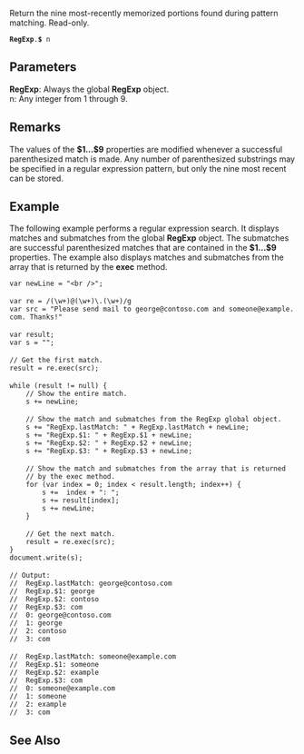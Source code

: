 Return the nine most-recently memorized portions found during pattern matching. Read-only.

 '''RegExp'''.'''$''' n

==Parameters==
; '''RegExp''': Always the global '''RegExp''' object.
; n: Any integer from 1 through 9.

==Remarks==
The values of the '''$1...$9''' properties are modified whenever a successful parenthesized match is made. Any number of parenthesized substrings may be specified in a regular expression pattern, but only the nine most recent can be stored.


==Example==
The following example performs a regular expression search. It displays matches and submatches from the global '''RegExp''' object. The submatches are successful parenthesized matches that are contained in the '''$1...$9''' properties. The example also displays matches and submatches from the array that is returned by the '''exec''' method.

 var newLine = "&lt;br /&gt;";
 
 var re = /(\w+)@(\w+)\.(\w+)/g
 var src = "Please send mail to george@contoso.com and someone@example.com. Thanks!"
 
 var result;
 var s = "";
 
 // Get the first match.
 result = re.exec(src);
 
 while (result != null) {
     // Show the entire match.
     s += newLine;
 
     // Show the match and submatches from the RegExp global object.
     s += "RegExp.lastMatch: " + RegExp.lastMatch + newLine;
     s += "RegExp.$1: " + RegExp.$1 + newLine;
     s += "RegExp.$2: " + RegExp.$2 + newLine;
     s += "RegExp.$3: " + RegExp.$3 + newLine;
 
     // Show the match and submatches from the array that is returned
     // by the exec method.
     for (var index = 0; index &lt; result.length; index++) {
         s +=  index + ": ";
         s += result[index];
         s += newLine;
     }
 
     // Get the next match.
     result = re.exec(src);
 }
 document.write(s);
 
 // Output:
 //  RegExp.lastMatch: george@contoso.com
 //  RegExp.$1: george
 //  RegExp.$2: contoso
 //  RegExp.$3: com
 //  0: george@contoso.com
 //  1: george
 //  2: contoso
 //  3: com
 
 //  RegExp.lastMatch: someone@example.com
 //  RegExp.$1: someone
 //  RegExp.$2: example
 //  RegExp.$3: com
 //  0: someone@example.com
 //  1: someone
 //  2: example
 //  3: com

==See Also==

              
